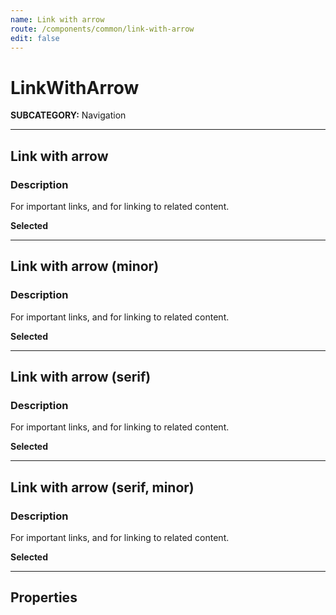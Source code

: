 ```yaml
---
name: Link with arrow
route: /components/common/link-with-arrow
edit: false
---
```



# LinkWithArrow
**SUBCATEGORY:** Navigation

<hr />

## Link with arrow
### Description
For important links, and for linking to related content.

<Playground>
  <LinkWithArrow
    text='Link with arrow'
    href='/'
  />
</Playground>

**Selected**

<Playground>
  <LinkWithArrow
    text='Link with arrow'
    href='/'
    selected
  />
</Playground>

<hr />

## Link with arrow (minor)
### Description
For important links, and for linking to related content.

<Playground>
  <LinkWithArrow
    text='Link with arrow'
    href='/'
    minor
  />
</Playground>

**Selected**

<Playground>
  <LinkWithArrow
    text='Link with arrow'
    href='/'
    minor
    selected
  />
</Playground>

<hr />

## Link with arrow (serif)
### Description
For important links, and for linking to related content.

<Playground>
  <LinkWithArrow
    text='Link with arrow'
    href='/'
    serif
  />
</Playground>

**Selected**

<Playground>
  <LinkWithArrow
    text='Link with arrow'
    href='/'
    serif
    selected
  />
</Playground>

<hr />

## Link with arrow (serif, minor)
### Description
For important links, and for linking to related content.

<Playground>
  <LinkWithArrow
    text='Link with arrow'
    href='/'
    minor
    serif />
</Playground>

**Selected**

<Playground>
  <LinkWithArrow
    text='Link with arrow'
    href='/'
    minor
    serif
    selected />
</Playground>

<hr />

## Properties
<Props of={LinkWithArrow} />
